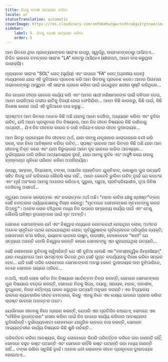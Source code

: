 ```yaml
---
title: ନିଜକୁ ଦୋଷୀ ସାବ୍ୟସ୍ତ କରିବା
locale: or
statusTranslation: automatic
coverImage: https://res.cloudinary.com/xmfm6mhw3gwctndtcubgx2rptnae/image/upload/v1740468922/small_cover_tratado_de_psicologia_revolucionaria_a4c0dca4e0.webp
sidebar:
    label: 5. ନିଜକୁ ଦୋଷୀ ସାବ୍ୟସ୍ତ କରିବା
    order: 5
---
```

ଆମ ଭିତରେ ଥିବା ପ୍ରତ୍ୟେକଙ୍କର ସାରାଂଶ ଉପରୁ, ସ୍ୱର୍ଗରୁ, ତାରାମାନଙ୍କଠାରୁ ଆସିଥାଏ... ନିଶ୍ଚିତ ଭାବରେ ଚମତ୍କାର ସାରାଂଶ "LA" ନୋଟରୁ ଆସିଥାଏ (କ୍ଷୀରପଥ, ଆମେ ବାସ କରୁଥିବା ଗାଲାକ୍ସି)।

ମୂଲ୍ୟବାନ ସାରାଂଶ "SOL" ନୋଟ୍ (ସୂର୍ଯ୍ୟ) ଏବଂ ତାପରେ "FA" ନୋଟ୍ (ଗ୍ରହୀୟ ଜୋନ୍) ମାଧ୍ୟମରେ ଯାଇ ଏହି ଦୁନିଆରେ ପ୍ରବେଶ କରି ଆମ ଭିତରକୁ ପ୍ରବେଶ କରେ। ଆମର ପିତାମାତା ତାରାମାନଙ୍କରୁ ଆସୁଥିବା ଏହି ସାରାଂଶ ଗ୍ରହଣ କରିବା ପାଇଁ ଉପଯୁକ୍ତ ଶରୀର ସୃଷ୍ଟି କରିଥିଲେ...

ନିଜ ଉପରେ ତୀବ୍ର ଭାବରେ କାର୍ଯ୍ୟ କରି ଏବଂ ଆମର ସାଥୀ ମଣିଷମାନଙ୍କ ପାଇଁ ବଳିଦାନ ଦେଇ, ଆମେ ଉରାନିଆର ଗଭୀର ଛାତିକୁ ବିଜୟୀ ହୋଇ ଫେରିଯିବା... ଆମେ କିଛି କାରଣରୁ, କିଛି ପାଇଁ, କିଛି ବିଶେଷ କାରଣ ପାଇଁ ଏହି ଦୁନିଆରେ ବାସ କରୁଛୁ...

ସ୍ପଷ୍ଟତଃ ଆମ ଭିତରେ ଅନେକ କିଛି ଅଛି ଯାହାକୁ ଆମେ ଦେଖିବା, ଅଧ୍ୟୟନ କରିବା ଏବଂ ବୁଝିବା ଉଚିତ୍, ଯଦି ଆମେ ପ୍ରକୃତରେ ନିଜ ବିଷୟରେ, ଆମ ନିଜ ଜୀବନ ବିଷୟରେ କିଛି ଜାଣିବାକୁ ଆଗ୍ରହୀ... ଯିଏ ନିଜ ଜୀବନର କାରଣ ନ ଜାଣି ମରିଯାଏ ତାହାର ଜୀବନ ଦୁଃଖଦାୟକ...

ଆମ ଭିତରୁ ପ୍ରତ୍ୟେକ ନିଜ ଜୀବନର ଅର୍ଥ, ଯାହା ତାଙ୍କୁ ଯନ୍ତ୍ରଣାର କାରାଗାରରେ ବନ୍ଦୀ କରି ରଖେ, ତାହା ନିଜେ ଆବିଷ୍କାର କରିବା ଉଚିତ୍... ସ୍ପଷ୍ଟ ଭାବରେ ଆମ ଭିତରେ କିଛି ଅଛି ଯାହା ଆମ ଜୀବନକୁ ତିକ୍ତ କରେ ଏବଂ ଯାହା ବିରୁଦ୍ଧରେ ଆମେ ଦୃଢ ଭାବରେ ଲଢିବା ଆବଶ୍ୟକ... ଦୁର୍ଭାଗ୍ୟରେ ଜାରି ରଖିବା ଅତ୍ୟାବଶ୍ୟକ ନୁହେଁ, ଯାହା ଆମକୁ ଦୁର୍ବଳ ଏବଂ ଅସୁখী କରେ ତାହାକୁ ବ୍ରହ୍ମାଣ୍ଡ ଧୂଳିରେ ପରିଣତ କରିବା ଅପରିହାର୍ଯ୍ୟ।

ଉପାଧି, ସମ୍ମାନ, ଡିପ୍ଲୋମା, ଟଙ୍କା, ଅସାର୍ଥକ ବ୍ୟକ୍ତିଗତ ଯୁକ୍ତିବାଦ, ଜଣାଶୁଣା ଗୁଣ ଇତ୍ୟାଦି ସହିତ ନିଜକୁ ଗର୍ବ କରିବାରେ କୌଣସି ଲାଭ ନାହିଁ... ଆମେ କେବେବି ଭୁଲିବା ଉଚିତ୍ ନୁହେଁ ଯେ କପଟତା ଏବଂ ମୂର୍ଖ ଅହଂକାର ଆମକୁ ଅପାରଗ କରିଥାଏ, ପୁରୁଣା, ପଛୁଆ, ପ୍ରତିକ୍ରିୟାଶୀଳ, ନୂଆ ଜିନିଷ ଦେଖିବାକୁ ଅସମର୍ଥ...

ମୃତ୍ୟୁର ଅନେକ ସକରାତ୍ମକ ଏବଂ ନକରାତ୍ମକ ଅର୍ଥ ଅଛି। "ମହାନ କାବିର ଯୀଶୁ ଖ୍ରୀଷ୍ଟ"ଙ୍କର ସେହି ଚମତ୍କାର ପର୍ଯ୍ୟବେକ୍ଷଣକୁ ବିଚାର କରନ୍ତୁ: "ମୃତମାନେ ସେମାନଙ୍କର ମୃତମାନଙ୍କୁ କବର ଦିଅନ୍ତୁ"। ଅନେକ ଲୋକ ବଞ୍ଚିଥିଲେ ମଧ୍ୟ ନିଜ ଉପରେ ସମ୍ଭାବ୍ୟ କାର୍ଯ୍ୟ ପାଇଁ ଏବଂ ତେଣୁ କୌଣସି ଘନିଷ୍ଠ ରୂପାନ୍ତରଣ ପାଇଁ ମୃତ ଅଟନ୍ତି।

ସେମାନେ ସେମାନଙ୍କର ଧର୍ମ ଏବଂ ବିଶ୍ୱାସ ମଧ୍ୟରେ ବୋତଲବନ୍ଦୀ ହୋଇଥିବା ଲୋକ; ଅତୀତର ଅନେକ ସ୍ମୃତିରେ ପଥର ହୋଇଯାଇଥିବା ଲୋକ; ପୂର୍ବପୁରୁଷଙ୍କ ପୂର୍ବାଗ୍ରହରେ ପରିପୂର୍ଣ୍ଣ ବ୍ୟକ୍ତି; ଲୋକମାନେ କ’ଣ କହିବେ, ଭୟାନକ ଭାବରେ ଉଷୁମ, ଉଦାସୀନ, ବେଳେବେଳେ "ଜ୍ଞାନୀ" ଯେ ସତ୍ୟରେ ଅଛନ୍ତି ବୋଲି ବିଶ୍ୱାସ କରନ୍ତି କାରଣ ସେମାନଙ୍କୁ ଏହା କୁହାଯାଇଥିଲା ଇତ୍ୟାଦି...

ସେହି ଲୋକମାନେ ବୁଝିବାକୁ ଚାହୁଁନାହାଁନ୍ତି ଯେ ଏହି ଦୁନିଆ ହେଉଛି ଏକ "ମନସ୍ତାତ୍ତ୍ୱିକ ଜିମ୍ନାସିୟମ୍" ଯାହା ମାଧ୍ୟମରେ ଆମ ସମସ୍ତଙ୍କ ଭିତରେ ଥିବା ସେହି ଗୁପ୍ତ କଦର୍ଯ୍ୟତାକୁ ବିନାଶ କରିବା ସମ୍ଭବ ହେବ... ଯଦି ସେହି ଗରିବ ଲୋକମାନେ ସେମାନଙ୍କର ଅବସ୍ଥା କେତେ ଦୁଃଖଦାୟକ ତାହା ବୁଝିପାରିବେ, ତେବେ ସେମାନେ ଭୟରେ ଥରିବେ...

ତଥାପି, ଏପରି ଲୋକ ସର୍ବଦା ନିଜ ବିଷୟରେ ସର୍ବୋତ୍ତମ ଚିନ୍ତା କରନ୍ତି; ସେମାନେ ସେମାନଙ୍କର ଗୁଣ ବିଷୟରେ ବଡ଼େଇ କରନ୍ତି, ସେମାନେ ନିଜକୁ ସିଦ୍ଧ, ଦୟାଳୁ, ସହାୟକ, ମହାନ, ଦାନଶୀଳ, ବୁଦ୍ଧିମାନ, ନିଜର କର୍ତ୍ତବ୍ୟ ପାଳନ କରୁଥିବା ଇତ୍ୟାଦି ଅନୁଭବ କରନ୍ତି। ଏକ ବିଦ୍ୟାଳୟ ଭାବରେ ବ୍ୟାବହାରିକ ଜୀବନ ଚମତ୍କାର, କିନ୍ତୁ ଏହାକୁ ନିଜେ ଏକ ଲକ୍ଷ୍ୟ ଭାବରେ ଗ୍ରହଣ କରିବା ସ୍ପଷ୍ଟ ଭାବରେ ଅବାନ୍ତର ଅଟେ।

ଯେଉଁମାନେ ଜୀବନକୁ ନିଜେ ଗ୍ରହଣ କରନ୍ତି, ଯେପରି ଏହା ପ୍ରତିଦିନ ବଞ୍ଚାଯାଏ, ସେମାନେ ଏକ "ମୌଳିକ ରୂପାନ୍ତରଣ" ହାସଲ କରିବା ପାଇଁ ନିଜ ଉପରେ କାର୍ଯ୍ୟ କରିବାର ଆବଶ୍ୟକତା ବୁଝିନାହାଁନ୍ତି। ଦୁର୍ଭାଗ୍ୟବଶତଃ ଲୋକମାନେ ଯାନ୍ତ୍ରିକ ଭାବରେ ବାସ କରନ୍ତି, ସେମାନେ ଆଭ୍ୟନ୍ତରୀଣ କାର୍ଯ୍ୟ ବିଷୟରେ କିଛି ଶୁଣି ନାହାଁନ୍ତି...

ପରିବର୍ତ୍ତନ କରିବା ଆବଶ୍ୟକ, କିନ୍ତୁ ଲୋକମାନେ କିପରି ପରିବର୍ତ୍ତନ କରିବେ ତାହା ଜାଣନ୍ତି ନାହିଁ; ସେମାନେ ବହୁତ କଷ୍ଟ ପାଆନ୍ତି ଏବଂ ସେମାନେ କାହିଁକି କଷ୍ଟ ପାଆନ୍ତି ତାହା ମଧ୍ୟ ଜାଣନ୍ତି ନାହିଁ... ଟଙ୍କା ରଖିବା ସବୁକିଛି ନୁହେଁ। ଅନେକ ଧନୀ ଲୋକଙ୍କ ଜୀବନ ପ୍ରକୃତରେ ଦୁଃଖଦାୟକ ହୋଇଥାଏ...

